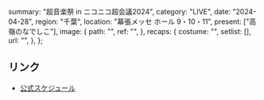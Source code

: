   summary: "超⾳楽祭 in ニコニコ超会議2024",
  category: "LIVE",
  date: "2024-04-28",
  region: "千葉",
  location: "幕張メッセ ホール 9・10・11",
  present: ["高嶺のなでしこ"],
  image: {
    path: "",
    ref: "",
  },
  recaps: {
    costume: "",
    setlist: [],
    url: "",
  },
};

## リンク

- [公式スケジュール](https://takanenonadeshiko.jp/?p=1982)
